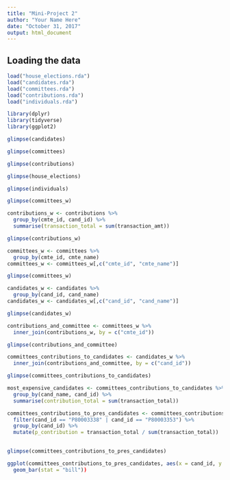 ```yaml
---
title: "Mini-Project 2"
author: "Your Name Here"
date: "October 31, 2017"
output: html_document
---
```



## Loading the data


```r
load("house_elections.rda")
load("candidates.rda")
load("committees.rda")
load("contributions.rda")
load("individuals.rda")
```
```r
library(dplyr)
library(tidyverse)
library(ggplot2)
```

```r
glimpse(candidates)
```

```r
glimpse(committees)
```

```r
glimpse(contributions)
```

```r
glimpse(house_elections)
```

```r
glimpse(individuals)
```
```r
glimpse(committees_w)
```


```r
contributions_w <- contributions %>%
  group_by(cmte_id, cand_id) %>%
  summarise(transaction_total = sum(transaction_amt))

glimpse(contributions_w)
```

```r
committees_w <- committees %>%
  group_by(cmte_id, cmte_name)
committees_w <- committees_w[,c("cmte_id", "cmte_name")]

glimpse(committees_w)
```

```r
candidates_w <- candidates %>%
  group_by(cand_id, cand_name)
candidates_w <- candidates_w[,c("cand_id", "cand_name")]

glimpse(candidates_w)
```

```r
contributions_and_committee <- committees_w %>%
  inner_join(contributions_w, by = c("cmte_id"))

glimpse(contributions_and_committee)
```

```r
committees_contributions_to_candidates <- candidates_w %>%
  inner_join(contributions_and_committee, by = c("cand_id"))

glimpse(committees_contributions_to_candidates)
```

```r
most_expensive_candidates <- committees_contributions_to_candidates %>%
  group_by(cand_name, cand_id) %>%
  summarise(contribution_total = sum(transaction_total))
```

```r
committees_contributions_to_pres_candidates <- committees_contributions_to_candidates %>%
  filter(cand_id == "P80003338" | cand_id == "P80003353") %>%
  group_by(cand_id) %>%
  mutate(p_contribution = transaction_total / sum(transaction_total))
  

glimpse(committees_contributions_to_pres_candidates)
```

```r
ggplot(committees_contributions_to_pres_candidates, aes(x = cand_id, y = p_contribution, fill = cmte_id)) +
  geom_bar(stat = "bill"))
```




